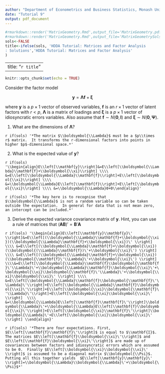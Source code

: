 ```yaml
---
author: "Department of Econometrics and Business Statistics, Monash University"
date: "Tutorial 9"
output: pdf_document
---
```


```r
#rmarkdown::render('MatrixGeometry.Rmd',output_file='MatrixGeometry.pdf')
#rmarkdown::render('MatrixGeometry.Rmd',output_file='MatrixGeometrySols.pdf')
sols<-FALSE
title<-ifelse(sols, 'HDDA Tutorial: Matrices and Factor Analysis
: Solutions','HDDA Tutorial: Matrices and Factor Analysis'
)
```

---
title: "`r title`"
---

```r
knitr::opts_chunk$set(echo = TRUE)
```

Consider the factor model

$$
\mathbf{y}=\boldsymbol{\Lambda}\mathbf{f}+\boldsymbol{\xi}
$$

where $\mathbf{y}$ is a $p\times 1$ vector of observed variables, $\mathbf{f}$ is an $r\times 1$ vector of latent factors with $r<p$, $\boldsymbol{\Lambda}$ is a matrix of loadings and $\boldsymbol{\xi}$ is a $p\times 1$ vector of idiosyncratic errors variables.  Also assume that $\mathbf{f}\sim N(\mathbf{0},\mathbf{I})$ and $\boldsymbol{\xi}\sim N(\mathbf{0},\mathbf{\Psi})$.

1. What are the dimensions of $\boldsymbol{\Lambda}$?

`r if(sols) '*The matrix $\\boldsymbol{\\Lambda}$ must be a $p\\times r$ matrix.  It transforms the r-dimensional factors into points in higher $p$-dimensional space.*'`

2. What is the expected value of $\mathbf{y}$?

`r if(sols) '\\begin{align}E\\left[\\mathbf{y}\\right]&=E\\left[\\boldsymbol{\\Lambda}\\mathbf{f}+\\boldsymbol{\\xi}\\right] \\\\ &=E\\left[\\boldsymbol{\\Lambda}\\mathbf{f}\\right]+E\\left[\\boldsymbol{\\xi}\\right] \\\\ &=\\boldsymbol{\\Lambda}E\\left[\\mathbf{f}\\right]+E\\left[\\boldsymbol{\\xi}\\right] \\\\ &=\\boldsymbol{\\Lambda}0+0\\end{align}'`

`r if(sols) '*The key here is to recognise that $\\boldsymbol{\\Lambda}$ is not a random variable so can be taken outside the expectation.  In general for data that is not mean zero, an intercept can be included.*'`

3. Derive the expected variance covariance matrix of $\mathbf{y}$.  Hint, you can use a rule of matrices that $(\mathbf{A}\mathbf{B})'=\mathbf{B}'\mathbf{A}$

`r if(sols) '\\begin{align}E\\left[\\mathbf{y}\\mathbf{y}\' \\right]&=E\\left[(\\boldsymbol{\\Lambda}\\mathbf{f}+\\boldsymbol{\\xi})(\\boldsymbol{\\Lambda}\\mathbf{f}+\\boldsymbol{\\xi})\' \\right] \\\\ &=E\\left[(\\boldsymbol{\\Lambda}\\mathbf{f}+\\boldsymbol{\\xi})(\\boldsymbol{(\\Lambda}\\mathbf{f})\'+\\boldsymbol{\\xi}\') \\right] \\\\ &=E\\left[(\\boldsymbol{\\Lambda}\\mathbf{f}+\\boldsymbol{\\xi})(\\boldsymbol{\\mathbf{f}\'\\Lambda}\'+\\boldsymbol{\\xi}\') \\right] \\\\&=E\\left[\\boldsymbol{\\Lambda}\\mathbf{f}\\boldsymbol{\\mathbf{f}\'\\Lambda}\'+\\boldsymbol{\\Lambda}\\mathbf{f}\\boldsymbol{\\xi}\'+\\boldsymbol{\\xi}\\boldsymbol{\\mathbf{f}\'\\Lambda}\'+\\boldsymbol{\\xi}\\boldsymbol{\\xi}\' \\right] \\\\ &=E\\left[\\boldsymbol{\\Lambda}\\mathbf{f}\\boldsymbol{\\mathbf{f}\'\\Lambda}\'\\right]+E\\left[\\boldsymbol{\\Lambda}\\mathbf{f}\\boldsymbol{\\xi}\'\\right]+E\\left[\\boldsymbol{\\xi}\\boldsymbol{\\mathbf{f}\'\\Lambda}\'\\right]+E\\left[\\boldsymbol{\\xi}\\boldsymbol{\\xi}\' \\right]  \\\\ &=\\boldsymbol{\\Lambda}E\\left[\\mathbf{f}\\mathbf{f}\'\\right]\\boldsymbol{\\Lambda}\'+\\boldsymbol{\\Lambda}E\\left[\\mathbf{f}\\boldsymbol{\\xi}\'\\right]+E\\left[\\boldsymbol{\\xi}\\mathbf{f}\'\\right]\\boldsymbol{\\Lambda}\'+E\\left[\\boldsymbol{\\xi}\\boldsymbol{\\xi}\' \\right] \\end{align}'`

`r if(sols) '*There are four expectations. First, $E\\left[\\mathbf{f}\\mathbf{f}\'\\right]$ is equal to $\\mathbf{I}$. The matrices $E\\left[\\mathbf{f}\\boldsymbol{\\xi}\'\\right]$ and $E\\left[\\mathbf{f}\\boldsymbol{\\xi}\'\\right]$ are made up of covariances between factors and idiosyncratic errors which are assumed to be 0.  Finally $E\\left[\\boldsymbol{\\xi}\\boldsymbol{\\xi}\' \\right]$ is assumed to be a diagonal matrix $\\boldsymbol{\\Psi}$.  Putting all this together yields  $E\\left[\\mathbf{y}\\mathbf{y}\' \\right]=\\boldsymbol{\\Lambda}\\boldsymbol{\\Lambda}\'+\\boldsymbol{\\Psi}$*'`